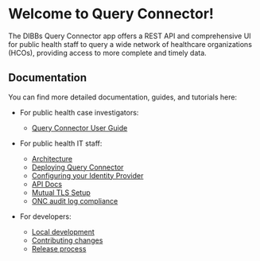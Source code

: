 # Welcome to Query Connector!

The DIBBs Query Connector app offers a REST API and comprehensive UI for public health staff to query a wide network of healthcare organizations (HCOs), providing access to more complete and timely data.

## Documentation

You can find more detailed documentation, guides, and tutorials here:

- For public health case investigators:

  - [Query Connector User Guide](/docs/user-guide)

- For public health IT staff:

  - [Architecture](/docs/architecture)
  - [Deploying Query Connector](/docs/deployment)
  - [Configuring your Identity Provider](/docs/idp-setup)
  - [API Docs](/docs/api)
  - [Mutual TLS Setup](/docs/mutual-tls-setup)
  - [ONC audit log compliance](/docs/audit-log)

- For developers:

  - [Local development](/docs/development)
  - [Contributing changes](/docs/contributing)
  - [Release process](/docs/release)
